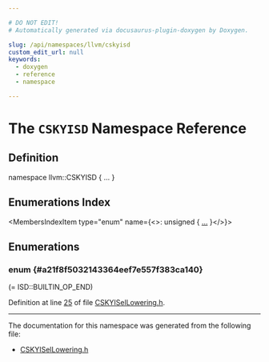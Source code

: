 ```yaml
---

# DO NOT EDIT!
# Automatically generated via docusaurus-plugin-doxygen by Doxygen.

slug: /api/namespaces/llvm/cskyisd
custom_edit_url: null
keywords:
  - doxygen
  - reference
  - namespace

---
```





# The `CSKYISD` Namespace Reference

<DoxygenPage pluginConfig={pluginConfig}>



## Definition

<CodeBlock>namespace llvm::CSKYISD &#123; ... &#125;</CodeBlock>

## Enumerations Index

<MembersIndex>

<MembersIndexItem
  type="enum"
  name={<>: unsigned &#123; <a href="#a21f8f5032143364eef7e557f383ca140">...</a> &#125;</>}>
</MembersIndexItem>

</MembersIndex>


<SectionDefinition>

## Enumerations

### enum  {#a21f8f5032143364eef7e557f383ca140}

<MemberDefinition
  prototype="enum llvm::CSKYISD::NodeType : unsigned">

<EnumerationList title="Enumeration values">

<Link id="a21f8f5032143364eef7e557f383ca140affe8d15b1987321b60d5e505e83a86f8" />
<EnumerationListItem name="FIRST_NUMBER">
 (= ISD::BUILTIN&#95;OP&#95;END)
</EnumerationListItem>

<Link id="a21f8f5032143364eef7e557f383ca140a19efa471468c8459a1c03103698ce22a" />
<EnumerationListItem name="NIE">

</EnumerationListItem>

<Link id="a21f8f5032143364eef7e557f383ca140af84c5821a353979c176b5a50e7e483b9" />
<EnumerationListItem name="NIR">

</EnumerationListItem>

<Link id="a21f8f5032143364eef7e557f383ca140ab487ca8e1a1817364d4aef4c0a1f2bf7" />
<EnumerationListItem name="RET">

</EnumerationListItem>

<Link id="a21f8f5032143364eef7e557f383ca140a2578ed3b33431af79abe790d509a3c36" />
<EnumerationListItem name="CALL">

</EnumerationListItem>

<Link id="a21f8f5032143364eef7e557f383ca140a854c048d2740d2b9be2605dfbbfb0f50" />
<EnumerationListItem name="CALLReg">

</EnumerationListItem>

<Link id="a21f8f5032143364eef7e557f383ca140a8ce9e7d4b725ea8b9d3428cc426f8107" />
<EnumerationListItem name="TAIL">

</EnumerationListItem>

<Link id="a21f8f5032143364eef7e557f383ca140ad4ade8d06f79327a4882cd5822bc0cf3" />
<EnumerationListItem name="TAILReg">

</EnumerationListItem>

<Link id="a21f8f5032143364eef7e557f383ca140a1350a42f33c959dd4ed60b8f63d67d77" />
<EnumerationListItem name="LOAD_ADDR">

</EnumerationListItem>

<Link id="a21f8f5032143364eef7e557f383ca140aff2113c0522ec629cd8d711fdcc45497" />
<EnumerationListItem name="BITCAST_TO_LOHI">

</EnumerationListItem>

<Link id="a21f8f5032143364eef7e557f383ca140a1f036d06f31d2b7817930c6be601f6e1" />
<EnumerationListItem name="BITCAST_FROM_LOHI">

</EnumerationListItem>

</EnumerationList>

Definition at line <a href="/docs/api/files/lib/lib/target/lib/target/csky/cskyisellowering-h/#l00025">25</a> of file <a href="/docs/api/files/lib/lib/target/lib/target/csky/cskyisellowering-h">CSKYISelLowering.h</a>.
</MemberDefinition>

</SectionDefinition>

<hr/>

The documentation for this namespace was generated from the following file:

<ul>
<li><a href="/docs/api/files/lib/lib/target/lib/target/csky/cskyisellowering-h">CSKYISelLowering.h</a></li>
</ul>

</DoxygenPage>
